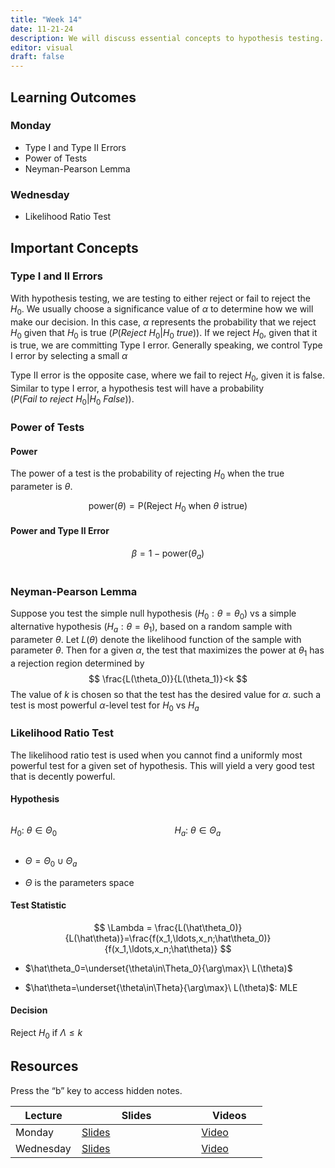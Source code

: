 ```yaml
---
title: "Week 14"
date: 11-21-24
description: We will discuss essential concepts to hypothesis testing.
editor: visual
draft: false
---
```


## Learning Outcomes

### Monday

-   Type I and Type II Errors
-   Power of Tests
-   Neyman-Pearson Lemma

### Wednesday

-   Likelihood Ratio Test

## Important Concepts

### Type I and II Errors

With hypothesis testing, we are testing to either reject or fail to reject the $H_0$. We usually choose a significance value of $\alpha$ to determine how we will make our decision. In this case, $\alpha$ represents the probability that we reject $H_0$ given that $H_0$ is true ($P(Reject\ H_0| H_0\ true)$). If we reject $H_0$, given that it is true, we are committing Type I error. Generally speaking, we control Type I error by selecting a small $\alpha$

Type II error is the opposite case, where we fail to reject $H_0$, given it is false. Similar to type I error, a hypothesis test will have a probability ($P(Fail\ to\ reject\ H_0|H_0\ False)$).

### Power of Tests

#### Power

The power of a test is the probability of rejecting $H_0$ when the true parameter is $\theta$.

$$
\mathrm{power}(\theta) = \mathrm P(\mathrm{Reject}\ H_0\ \mathrm{when}\ \theta\ \mathrm{is true}) 
$$

#### Power and Type II Error

$$
\beta = 1 - \mathrm{power}(\theta_a)
$$

# 

### Neyman-Pearson Lemma

Suppose you test the simple null hypothesis ($H_0: \theta=\theta_0$) vs a simple alternative hypothesis ($H_a: \theta=\theta_1$), based on a random sample with parameter $\theta$. Let $L(\theta)$ denote the likelihood function of the sample with parameter $\theta$. Then for a given $\alpha$, the test that maximizes the power at $\theta_1$ has a rejection region determined by $$
\frac{L(\theta_0)}{L(\theta_1)}<k
$$The value of $k$ is chosen so that the test has the desired value for $\alpha$. such a test is most powerful $\alpha$-level test for $H_0$ vs $H_a$

### Likelihood Ratio Test

The likelihood ratio test is used when you cannot find a uniformly most powerful test for a given set of hypothesis. This will yield a very good test that is decently powerful.

#### Hypothesis

::: columns
::: {.column width="40%"}
$H_0:\ \theta\in\Theta_0$
:::

::: {.column width="40%"}
$H_a:\ \theta\in\Theta_a$
:::
:::

-   $\Theta = \Theta_0\cup\Theta_a$

-   $\Theta$ is the parameters space

#### Test Statistic

$$
\Lambda = \frac{L(\hat\theta_0)}{L(\hat\theta)}=\frac{f(x_1,\ldots,x_n;\hat\theta_0)}{f(x_1,\ldots,x_n;\hat\theta)}
$$

-   $\hat\theta_0=\underset{\theta\in\Theta_0}{\arg\max}\ L(\theta)$

-   $\hat\theta=\underset{\theta\in\Theta}{\arg\max}\ L(\theta)$: MLE

#### Decision

Reject $H_0$ if $\Lambda\le k$

## Resources


Press the "b" key to access hidden notes.

| Lecture   | Slides                                                             | Videos                                |
|-------------------|----------------------------------|-------------------|
| Monday    | [Slides](https://m453.inqs.info/files/Lecture_15_class/index.html) | [Video](https://youtu.be/U42gpCH47Ns) |
| Wednesday | [Slides](https://m453.inqs.info/files/Lecture_16_class/index.html) | [Video](https://youtu.be/xfrmVYdNuqU) |

